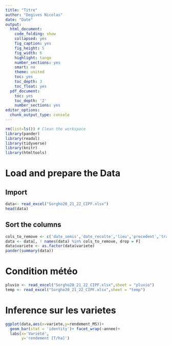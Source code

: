 ```yaml
---
title: "Titre"
author: "Degives Nicolas"
date: "Date"
output:
  html_document:
    code_folding: show
    collapsed: yes
    fig_caption: yes
    fig_height: 5
    fig_width: 6
    highlight: tango
    number_sections: yes
    smart: no
    theme: united
    toc: yes
    toc_depth: 3
    toc_float: yes
  pdf_document:
    toc: yes
    toc_depth: '2'
    number_sections: yes
editor_options:
  chunk_output_type: console
---
```

  
```r
rm(list=ls()) # Clean the workspace
library(pander)
library(readxl)
library(tidyverse)
library(knitr)
library(htmltools)

```

# Load and prepare the Data

## Import 

```r
data<- read_excel("Sorgho20_21_22_CIPF.xlsx")
head(data)
```

## Sort the columns

```r
cols_to_remove <- c('date_semis','date_recolte','lieu','precedent','traitement_semences','densite_semis')
data <- data[, ! names(data) %in% cols_to_remove, drop = F]
data$variete <- as.factor(data$variete)
pander(summary(data))
```

# Condition météo

```r
pluvio <- read_excel("Sorgho20_21_22_CIPF.xlsx",sheet = "pluvio")
temp <- read_excel("Sorgho20_21_22_CIPF.xlsx",sheet = "temp")

```

# Inference sur les varietes

```r
ggplot(data,aes(x=variete,y=rendement_MS))+
  geom_bar(stat = 'identity')+ facet_wrap(~annee)+
  labs(x='Variété',
       y='rendement [T/ha]')
```


